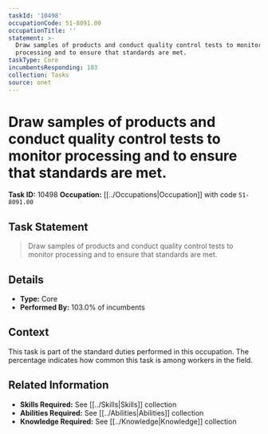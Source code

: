```yaml
---
taskId: '10498'
occupationCode: 51-8091.00
occupationTitle: ''
statement: >-
  Draw samples of products and conduct quality control tests to monitor
  processing and to ensure that standards are met.
taskType: Core
incumbentsResponding: 103
collection: Tasks
source: onet
---
```

# Draw samples of products and conduct quality control tests to monitor processing and to ensure that standards are met.

**Task ID:** 10498
**Occupation:** [[../Occupations|Occupation]] with code `51-8091.00`

## Task Statement

> Draw samples of products and conduct quality control tests to monitor processing and to ensure that standards are met.

## Details

- **Type:** Core
- **Performed By:** 103.0% of incumbents

## Context

This task is part of the standard duties performed in this occupation. The percentage indicates how common this task is among workers in the field.

## Related Information

- **Skills Required:** See [[../Skills|Skills]] collection
- **Abilities Required:** See [[../Abilities|Abilities]] collection
- **Knowledge Required:** See [[../Knowledge|Knowledge]] collection
